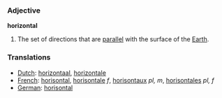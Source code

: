 === Adjective ===

'''horizontal'''

#The set of directions that are [[parallel]] with the surface of the [[Earth]].

=== Translations ===
*[[Dutch]]: [[horizontaal]], [[horizontale]]
*[[French]]: [[horisontal]], [[horisontale]] ''f'', [[horisontaux]] ''pl, m'', [[horisontales]] ''pl, f''
*[[German]]: [[horisontal]]